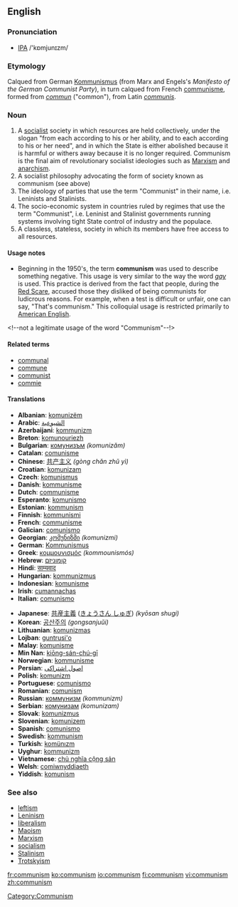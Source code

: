 ==English==
===Pronunciation===
* [[IPA]] /'kɒmjunɪzm/
===Etymology===
Calqued from German [[Kommunismus]] (from Marx and Engels's ''Manifesto of the German Communist Party''), in turn calqued from French [[communisme]], formed from ''[[commun]]'' ("common"), from Latin ''[[communis]]''.

===Noun===
{{en-noun|-}}
#A [[socialist]] society in which resources are held collectively, under the slogan "from each according to his or her ability, and to each according to his or her need", and in which the State is either abolished because it is harmful or withers away because it is no longer required.  Communism is the final aim of revolutionary socialist ideologies such as [[Marxism]] and [[anarchism]].
#A socialist philosophy advocating the form of society known as communism (see above)
#The ideology of parties that use the term "Communist" in their name, i.e. Leninists and Stalinists.
#The socio-economic system in countries ruled by regimes that use the term "Communist", i.e. Leninist and Stalinist governments running systems involving tight State control of industry and the populace.
#A classless, stateless, society in which its members have free access to all resources.

====Usage notes====
*Beginning in the 1950's, the term '''communism''' was used to describe something negative. This usage is very similar to the way the word ''[[gay]]'' is used. This practice is derived from the fact that people, during the [[Wikipedia:Red Scare|Red Scare]], accused those they disliked of being communists for ludicrous reasons. For example, when a test is difficult or unfair, one can say, "That's communism." This colloquial usage is restricted primarily to [[American English]].

<!--not a legitimate usage of the word "Communism"--!>
====Related terms====
*[[communal]]
*[[commune]]
*[[communist]]
*[[commie]]

====Translations====
{{top}}<!--languages from A to I go here-->
*'''Albanian''': [[komunizëm]]
*'''Arabic''': [[الشيوعية]]
*'''Azerbaijani''': [[kommunizm]]
*'''Breton''': [[komunouriezh]]
*'''Bulgarian''': [[комунизъм]] ''(komunizăm)''
*'''Catalan''': [[comunisme]]
*'''Chinese''': [[共产主义]] ''(gòng chǎn zhǔ yì)''
*'''Croatian''': [[komunizam]]
*'''Czech''': [[komunismus]]
*'''Danish''': [[kommunisme]]
*'''Dutch''': [[communisme]]
*'''Esperanto''': [[komunismo]]
*'''Estonian''': [[kommunism]]
*'''Finnish''': [[kommunismi]]
*'''French''': [[communisme]]
*'''Galician''': [[comunismo]]
*'''Georgian''': [[კომუნიზმი]] ''(komunizmi)''
*'''German''': [[Kommunismus]]
*'''Greek''': [[κομμουνισμός]] ''(kommounismós)''
*'''Hebrew''': [[קומוניזם]]
*'''Hindi''': [[साम्यवाद]]
*'''Hungarian''': [[kommunizmus]]
*'''Indonesian''': [[komunisme]]
*'''Irish''': [[cumannachas]]
*'''Italian''': [[comunismo]]
{{mid}}<!--languages from J to Z go here-->
*'''Japanese''': [[共産主義]] ([[きょうさん しゅぎ]]) ''(kyōsan shugi)''
*'''Korean''': [[공산주의]] ''(gongsanjuŭi)''
*'''Lithuanian''': [[komunizmas]]
*'''Lojban''': [[guntrusi'o]]
*'''Malay''': [[komunisme]]
*'''Min Nan''': [[kiōng-sán-chú-gī]]
*'''Norwegian''': [[kommunisme]]
*'''Persian''': [[اصول اشتراكى]]
*'''Polish''': [[komunizm]]
*'''Portuguese''': [[comunismo]]
*'''Romanian''': [[comunism]]
*'''Russian''': [[коммунизм]] ''(kommunizm)''
*'''Serbian''': [[комунизам]] ''(komunizam)''
*'''Slovak''': [[komunizmus]]
*'''Slovenian''': [[komunizem]]
*'''Spanish''': [[comunismo]]
*'''Swedish''': [[kommunism]]
*'''Turkish''': [[komünızm]]
*'''Uyghur''': [[kommunizm]]
*'''Vietnamese''': [[chủ nghĩa cộng sản]]
*'''Welsh''': [[comiwnyddiaeth]]
*'''Yiddish''': [[komunism]]
{{bottom}}

===See also===
*[[leftism]]
*[[Leninism]]
*[[liberalism]]
*[[Maoism]]
*[[Marxism]]
*[[socialism]]
*[[Stalinism]]
*[[Trotskyism]]

[[Category:Communism]]

[[fr:communism]]
[[ko:communism]]
[[io:communism]]
[[fi:communism]]
[[vi:communism]]
[[zh:communism]]